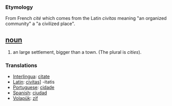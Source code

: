 === Etymology ===
From French ''cité'' which comes from the Latin ''civitas'' meaning "an organized community" a "a civilized place".

== [[noun]] ==
#an large settlement, bigger than a town. (The plural is ''cities'').

=== Translations ===
*[[Interlingua]]: [[citate]]
*[[Latin]]: [[civitas]]] -itatis
*[[Portuguese]]: [[cidade]]
*[[Spanish]]: [[ciudad]]
*[[Volapük]]: [[zif]]